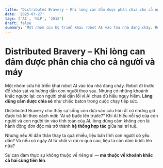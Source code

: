 ```yaml
---
title: 'Distributed Bravery – Khi lòng can đảm được phân chia cho cả người và máy'
date: '2025-07-27'
tags: ['AI', 'NLP', '2018']
draft: false
summary: 'Một nhóm cứu hộ triển khai robot AI vào tòa nhà đang cháy. Robot đi trước để khảo sát và hướng dẫn c'
---
```


# Distributed Bravery – Khi lòng can đảm được phân chia cho cả người và máy

Một nhóm cứu hộ triển khai robot AI vào tòa nhà đang cháy. Robot đi trước để khảo sát và hướng dẫn con người theo sau. Nhưng có những khoảnh khắc ngược lại: con người phải dẫn lối vì AI chưa đủ hiểu nguy hiểm. **Lòng dũng cảm được chia sẻ** như chiếc baton trong cuộc chạy tiếp sức.

Distributed Bravery cho thấy sự sống còn dựa vào câu hỏi rất cũ nhưng giờ được trả lời theo cách mới: “Ai sẽ bước lên trước?” Khi AI hiểu nỗi sợ của con người và con người tin vào tính toán của AI, lòng dũng cảm không còn là hành động đơn độc mà trở thành **hệ thống hợp tác** giữa hai trí tuệ.

Nhưng nếu AI dấn thân thay ta quá nhiều, liệu bản lĩnh con người có yếu dần? Và nếu có ngày AI từ chối vì rủi ro quá cao, liệu ta còn dám bước lên nữa?

Sự can đảm thực sự không thuộc về riêng ai — **mà thuộc về khoảnh khắc cả hai cùng tiến lên**.